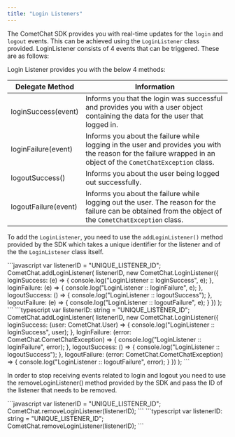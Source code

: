 ```yaml
---
title: "Login Listeners"
---
```




The CometChat SDK provides you with real-time updates for the `login` and `logout` events. This can be achieved using the `LoginListener` class provided. LoginListener consists of 4 events that can be triggered. These are as follows:

Login Listener provides you with the below 4 methods:

| Delegate Method      | Information                                                                                                                                                      |
| -------------------- | ---------------------------------------------------------------------------------------------------------------------------------------------------------------- |
| loginSuccess(event)  | Informs you that the login was successful and provides you with a user object containing the data for the user that logged in.                                   |
| loginFailure(event)  | Informs you about the failure while logging in the user and provides you with the reason for the failure wrapped in an object of the `CometChatException` class. |
| logoutSuccess()      | Informs you about the user being logged out successfully.                                                                                                        |
| logoutFailure(event) | Informs you about the failure while logging out the user. The reason for the failure can be obtained from the object of the `CometChatException` class.          |

To add the `LoginListener`, you need to use the `addLoginListener()` method provided by the SDK which takes a unique identifier for the listener and of the the `LoginListener` class itself.

<Tabs>
<Tab title="JavaScript">
```javascript
var listenerID = "UNIQUE_LISTENER_ID";
CometChat.addLoginListener(
    listenerID,
    new CometChat.LoginListener({
        loginSuccess: (e) => {
            console.log("LoginListener :: loginSuccess", e);
        },
        loginFailure: (e) => {
            console.log("LoginListener :: loginFailure", e);
        },
        logoutSuccess: () => {
            console.log("LoginListener :: logoutSuccess");
        },
        logoutFailure: (e) => {
            console.log("LoginListener :: logoutFailure", e);
        }
    })
);
```

</Tab>

<Tab title="TypeScript">
```typescript
var listenerID: string = "UNIQUE_LISTENER_ID";
CometChat.addLoginListener(
    listenerID,
    new CometChat.LoginListener({
        loginSuccess: (user: CometChat.User) => {
            console.log("LoginListener :: loginSuccess", user);
        },
        loginFailure: (error: CometChat.CometChatException) => {
            console.log("LoginListener :: loginFailure", error);
        },
        logoutSuccess: () => {
            console.log("LoginListener :: logoutSuccess");
        },
        logoutFailure: (error: CometChat.CometChatException) => {
            console.log("LoginListener :: logoutFailure", error);
        }
    })
);
```

</Tab>

</Tabs>

In order to stop receiving events related to login and logout you need to use the removeLoginListener() method provided by the SDK and pass the ID of the listener that needs to be removed.

<Tabs>
<Tab title="JavaScript">
```javascript
var listenerID = "UNIQUE_LISTENER_ID";
CometChat.removeLoginListener(listenerID);
```

</Tab>

<Tab title="TypeScript">
```typescript
var listenerID: string = "UNIQUE_LISTENER_ID";
CometChat.removeLoginListener(listenerID);
```

</Tab>

</Tabs>
